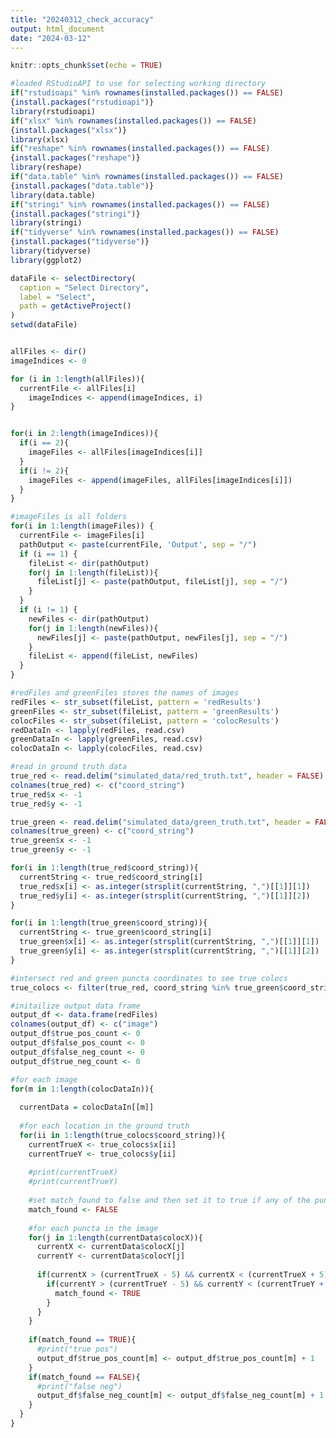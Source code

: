 ```yaml
---
title: "20240312_check_accuracy"
output: html_document
date: "2024-03-12"
---
```


```r
knitr::opts_chunk$set(echo = TRUE)
```

```r
#loaded RStudioAPI to use for selecting working directory
if("rstudioapi" %in% rownames(installed.packages()) == FALSE) 
{install.packages("rstudioapi")}
library(rstudioapi)
if("xlsx" %in% rownames(installed.packages()) == FALSE) 
{install.packages("xlsx")}
library(xlsx)
if("reshape" %in% rownames(installed.packages()) == FALSE) 
{install.packages("reshape")}
library(reshape)
if("data.table" %in% rownames(installed.packages()) == FALSE) 
{install.packages("data.table")}
library(data.table)
if("stringi" %in% rownames(installed.packages()) == FALSE) 
{install.packages("stringi")}
library(stringi)
if("tidyverse" %in% rownames(installed.packages()) == FALSE) 
{install.packages("tidyverse")}
library(tidyverse)
library(ggplot2)

```


```r
dataFile <- selectDirectory(
  caption = "Select Directory",
  label = "Select",
  path = getActiveProject()
)
setwd(dataFile)


allFiles <- dir()
imageIndices <- 0

for (i in 1:length(allFiles)){
  currentFile <- allFiles[i]
    imageIndices <- append(imageIndices, i)
}


for(i in 2:length(imageIndices)){
  if(i == 2){
    imageFiles <- allFiles[imageIndices[i]]
  }
  if(i != 2){
    imageFiles <- append(imageFiles, allFiles[imageIndices[i]])
  }
}

#imageFiles is all folders 
for(i in 1:length(imageFiles)) {
  currentFile <- imageFiles[i]
  pathOutput <- paste(currentFile, 'Output', sep = "/")
  if (i == 1) {
    fileList <- dir(pathOutput)
    for(j in 1:length(fileList)){
      fileList[j] <- paste(pathOutput, fileList[j], sep = "/")
    }
  }
  if (i != 1) {
    newFiles <- dir(pathOutput)
    for(j in 1:length(newFiles)){
      newFiles[j] <- paste(pathOutput, newFiles[j], sep = "/")
    }
    fileList <- append(fileList, newFiles)
  }
}

#redFiles and greenFiles stores the names of images
redFiles <- str_subset(fileList, pattern = 'redResults')
greenFiles <- str_subset(fileList, pattern = 'greenResults')
colocFiles <- str_subset(fileList, pattern = 'colocResults')
redDataIn <- lapply(redFiles, read.csv)
greenDataIn <- lapply(greenFiles, read.csv)
colocDataIn <- lapply(colocFiles, read.csv)

```


```r
#read in ground truth data
true_red <- read.delim("simulated_data/red_truth.txt", header = FALSE)
colnames(true_red) <- c("coord_string")
true_red$x <- -1
true_red$y <- -1

true_green <- read.delim("simulated_data/green_truth.txt", header = FALSE)
colnames(true_green) <- c("coord_string")
true_green$x <- -1
true_green$y <- -1

for(i in 1:length(true_red$coord_string)){
  currentString <- true_red$coord_string[i] 
  true_red$x[i] <- as.integer(strsplit(currentString, ",")[[1]][1])
  true_red$y[i] <- as.integer(strsplit(currentString, ",")[[1]][2])
}

for(i in 1:length(true_green$coord_string)){
  currentString <- true_green$coord_string[i] 
  true_green$x[i] <- as.integer(strsplit(currentString, ",")[[1]][1])
  true_green$y[i] <- as.integer(strsplit(currentString, ",")[[1]][2])
}

#intersect red and green puncta coordinates to see true colocs
true_colocs <- filter(true_red, coord_string %in% true_green$coord_string)

#initailize output data frame
output_df <- data.frame(redFiles)
colnames(output_df) <- c("image")
output_df$true_pos_count <- 0
output_df$false_pos_count <- 0
output_df$false_neg_count <- 0
output_df$true_neg_count <- 0

```



```r

#for each image
for(m in 1:length(colocDataIn)){
  
  currentData = colocDataIn[[m]]
  
  #for each location in the ground truth
  for(ii in 1:length(true_colocs$coord_string)){
    currentTrueX <- true_colocs$x[ii]
    currentTrueY <- true_colocs$y[ii]
    
    #print(currentTrueX)
    #print(currentTrueY)
    
    #set match_found to false and then set it to true if any of the puncta overlap the truth
    match_found <- FALSE
    
    #for each puncta in the image
    for(j in 1:length(currentData$colocX)){
      currentX <- currentData$colocX[j]
      currentY <- currentData$colocY[j]
      
      if(currentX > (currentTrueX - 5) && currentX < (currentTrueX + 5)){
        if(currentY > (currentTrueY - 5) && currentY < (currentTrueY + 5)){
          match_found <- TRUE
        }
      }
    }
    
    if(match_found == TRUE){
      #print("true pos")
      output_df$true_pos_count[m] <- output_df$true_pos_count[m] + 1
    }
    if(match_found == FALSE){
      #print("false neg")
      output_df$false_neg_count[m] <- output_df$false_neg_count[m] + 1
    }
  }
}


```





